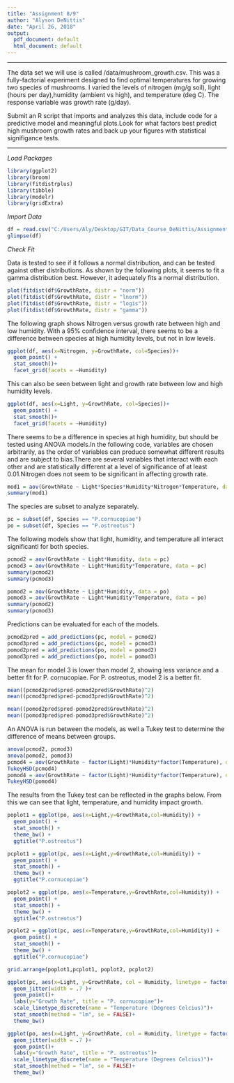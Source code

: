 ```yaml
---
title: "Assignment 8/9"
author: "Alyson DeNittis"
date: "April 26, 2018"
output:
  pdf_document: default
  html_document: default
---
```


___

The data set we will use is called /data/mushroom_growth.csv. This was a fully-factorial experiment designed to find optimal temperatures for growing two species of mushrooms. I varied the levels of nitrogen (mg/g soil), light (hours per day),humidity (ambient vs high), and temperature (deg C). The response variable was growth rate (g/day).

Submit an R script that imports and analyzes this data, include code for a predictive model and meaningful plots.Look for what factors best predict high mushroom growth rates and back up your figures with statistical signifigance tests.

___

*Load Packages*

```r
library(ggplot2)
library(broom)
library(fitdistrplus)
library(tibble)
library(modelr)
library(gridExtra)
```

*Import Data* 

```r
df = read.csv("C:/Users/Aly/Desktop/GIT/Data_Course_DeNittis/Assignments/mushroom_growth.csv")
glimpse(df)
```


*Check Fit*

Data is tested to see if it follows a normal distribution, and can be tested against other distributions. As shown by the following plots, it seems to fit a gamma distribution best. However, it adequately fits a normal distribution. 

```r
plot(fitdist(df$GrowthRate, distr = "norm"))
plot(fitdist(df$GrowthRate, distr = "lnorm"))
plot(fitdist(df$GrowthRate, distr = "logis"))
plot(fitdist(df$GrowthRate, distr = "gamma"))
```

The following graph shows Nitrogen versus growth rate between high and low humidity. With a 95% confidence interval, there seems to be a difference between species at high humidity levels, but not in low levels. 

```r
ggplot(df, aes(x=Nitrogen, y=GrowthRate, col=Species))+
  geom_point() +
  stat_smooth()+
  facet_grid(facets = ~Humidity)
```

This can also be seen between light and growth rate between low and high humidity levels. 

```r
ggplot(df, aes(x=Light, y=GrowthRate, col=Species))+
  geom_point() +
  stat_smooth()+
  facet_grid(facets = ~Humidity)
```

There seems to be a difference in species at high humidity, but should be tested using ANOVA models.In the following code, variables are chosen arbitrarily, as the order of variables can produce somewhat different results and are subject to bias.There are several variables that interact with each other and are statistically different at a level of significance of at least 0.01.Nitrogen does not seem to be significant in affecting growth rate.

```r
mod1 = aov(GrowthRate ~ Light*Species*Humidity*Nitrogen*Temperature, data = df)
summary(mod1)
```

The species are subset to analyze separately.

```r
pc = subset(df, Species == "P.cornucopiae")
po = subset(df, Species == "P.ostreotus")
```

The following models show that light, humidity, and temperature all interact significantl for both species.

```r
pcmod2 = aov(GrowthRate ~ Light*Humidity, data = pc)
pcmod3 = aov(GrowthRate ~ Light*Humidity*Temperature, data = pc)
summary(pcmod2)
summary(pcmod3)
```

```r
pomod2 = aov(GrowthRate ~ Light*Humidity, data = po)
pomod3 = aov(GrowthRate ~ Light*Humidity*Temperature, data = po)
summary(pcmod2)
summary(pcmod3)
```

Predictions can be evaluated for each of the models.

```r
pcmod2pred = add_predictions(pc, model = pcmod2)
pcmod3pred = add_predictions(pc, model = pcmod3)
pomod2pred = add_predictions(po, model = pomod2)
pomod3pred = add_predictions(po, model = pomod3)
```

The mean for model 3 is lower than model 2, showing less variance and a better fit for P. cornucopiae. For P. ostreotus, model 2 is a better fit.

```r
mean((pcmod2pred$pred-pcmod2pred$GrowthRate)^2)
mean((pcmod3pred$pred-pcmod3pred$GrowthRate)^2)

mean((pomod2pred$pred-pomod2pred$GrowthRate)^2)
mean((pomod3pred$pred-pomod3pred$GrowthRate)^2)
```
An ANOVA is run between the models, as well a Tukey test to determine the difference of means between groups.

```r
anova(pcmod2, pcmod3)
anova(pomod2, pomod3)
pcmod4 = aov(GrowthRate ~ factor(Light)*Humidity*factor(Temperature), data = pc)
TukeyHSD(pcmod4)
pomod4 = aov(GrowthRate ~ factor(Light)*Humidity*factor(Temperature), data = po)
TukeyHSD(pomod4)
```
The results from the Tukey test can be reflected in the graphs below. From this we can see that light, temperature, and humidity impact growth.

```r
poplot1 = ggplot(po, aes(x=Light,y=GrowthRate,col=Humidity)) +
  geom_point() +
  stat_smooth() + 
  theme_bw() + 
  ggtitle("P.ostreotus")

pcplot1 = ggplot(pc, aes(x=Light,y=GrowthRate,col=Humidity)) +
  geom_point() +
  stat_smooth() + 
  theme_bw() + 
  ggtitle("P.cornucopiae")

poplot2 = ggplot(po, aes(x=Temperature,y=GrowthRate,col=Humidity)) +
  geom_point() +
  stat_smooth() + 
  theme_bw() + 
  ggtitle("P.ostreotus")

pcplot2 = ggplot(pc, aes(x=Temperature,y=GrowthRate,col=Humidity)) +
  geom_point() +
  stat_smooth() + 
  theme_bw() + 
  ggtitle("P.cornucopiae")

grid.arrange(poplot1,pcplot1, poplot2, pcplot2)
```


```r
ggplot(pc, aes(x=Light, y=GrowthRate, col = Humidity, linetype = factor(Temperature)))+
  geom_jitter(width = .7 )+
  geom_point()+
  labs(y="Growth Rate", title = "P. cornucopiae")+
  scale_linetype_discrete(name = "Temperature (Degrees Celcius)")+
  stat_smooth(method = "lm", se = FALSE)+
  theme_bw()

ggplot(po, aes(x=Light, y=GrowthRate, col = Humidity, linetype = factor(Temperature)))+
  geom_jitter(width = .7 )+
  geom_point()+
  labs(y="Growth Rate", title = "P. ostreotus")+
  scale_linetype_discrete(name = "Temperature (Degrees Celcius)")+
  stat_smooth(method = "lm", se = FALSE)+
  theme_bw()
```





